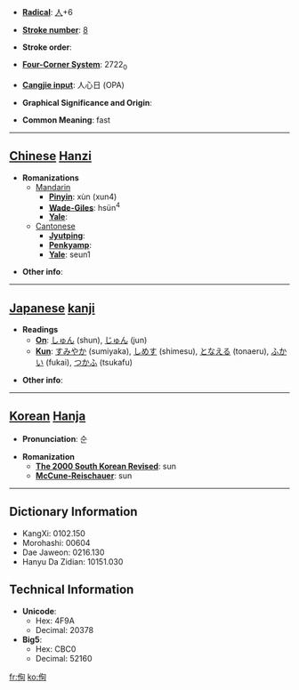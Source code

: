* '''[[Wiktionary:Chinese radical index| Radical]]''': [[Wiktionary:Chinese radical index 人|人]]+6

* '''[[Wiktionary:Chinese total strokes index|Stroke number]]''': [[Wiktionary:Chinese total strokes index 8|8]]

* '''Stroke order''': 

* '''[[Wiktionary:Chinese four corner index|Four-Corner System]]''': 2722<sub>0</sub>

* '''[[Wiktionary:Chinese Cangjie index|Cangjie input]]''': 人心日 (OPA)

* '''Graphical Significance and Origin''': 

* '''Common Meaning''': fast

----

== [[Chinese]] [[Hanzi]] ==

* '''Romanizations'''
** [[Mandarin]]
*** '''[[Pinyin]]''': xùn (xun4)
*** '''[[Wade-Giles]]''': hsün<sup>4</sup>
*** '''[[Yale]]''': 
**[[Cantonese]]
***'''[[Jyutping]]''':
***'''[[Penkyamp]]''': 
***'''[[Yale]]''': seun1

* '''Other info''': 

----

== [[Japanese]] [[kanji]] ==

* '''Readings'''
** '''[[On]]''': [[しゅん]] (shun), [[じゅん]] (jun)
** '''[[Kun]]''': [[すみやか]] (sumiyaka), [[しめす]] (shimesu), [[となえる]] (tonaeru), [[ふかい]] (fukai), [[つかふ]] (tsukafu)

* '''Other info''':  

----

== [[Korean]] [[Hanja]] ==

* '''Pronunciation''': 순

* '''Romanization'''
** '''[[The 2000 South Korean Revised Romanization|The 2000 South Korean Revised]]''': sun
** '''[[McCune-Reischauer]]''': sun

----

== Dictionary Information ==

* KangXi: 0102.150
* Morohashi: 00604
* Dae Jaweon: 0216.130
* Hanyu Da Zidian: 10151.030

== Technical Information ==

* '''Unicode''':
** Hex: 4F9A
** Decimal: 20378
* '''Big5''':
** Hex: CBC0
** Decimal: 52160

[[fr:侚]]
[[ko:侚]]